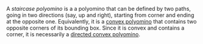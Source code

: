 A _staircase polyomino_ is a a polyomino that can be defined by two paths, going in two directions (say, up and right), starting from corner and ending at the opposite one. Equivalently, it is a [convex polyomino](/classes/convex) that contains two opposite corners of its bounding box. Since it is convex and contains a corner, it is necessarily a [directed convex polyomino](/classes/directed-convex).
